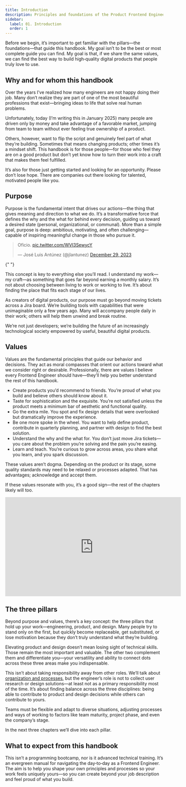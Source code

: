 ```yaml
---
title: Introduction
description: Principles and foundations of the Product Frontend Engineer
sidebar:
  label: 01. Introduction
  order: 1
---
```



Before we begin, it’s important to get familiar with the pillars—the foundations—that guide this handbook. My goal isn’t to be the best or most complete guide you can find. My goal is that, if we share the same values, we can find the best way to build high‑quality digital products that people truly love to use.

## Why and for whom this handbook

Over the years I’ve realized how many engineers are not happy doing their job. Many don’t realize they are part of one of the most beautiful professions that exist—bringing ideas to life that solve real human problems.

Unfortunately, today (I’m writing this in January 2025) many people are driven only by money and take advantage of a favorable market, jumping from team to team without ever feeling true ownership of a product.

Others, however, want to flip the script and genuinely feel part of what they’re building. Sometimes that means changing products; other times it’s a mindset shift. This handbook is for those people—for those who feel they are on a good product but don’t yet know how to turn their work into a craft that makes them feel fulfilled.

It’s also for those just getting started and looking for an opportunity. Please don’t lose hope. There are companies out there looking for talented, motivated people like you.

## Purpose

Purpose is the fundamental intent that drives our actions—the thing that gives meaning and direction to what we do. It’s a transformative force that defines the why and the what for behind every decision, guiding us toward a desired state (personal, organizational, or communal). More than a simple goal, purpose is deep: ambitious, motivating, and often challenging—capable of inspiring meaningful change in those who pursue it.

<div
  style={{
    display: "flex",
    justifyContent: "center",
    maxWidth: "400px",
    margin: "0 auto",
  }}
>
  <blockquote class="twitter-tweet">
    <p lang="es" dir="ltr">
      Oficio. <a href="https://t.co/WVI3SewycY">pic.twitter.com/WVI3SewycY</a>
    </p>
    &mdash; José Luis Antúnez (@jlantunez) <a href="https://twitter.com/jlantunez/status/1740745121375863106?ref_src=twsrc%5Etfw">December 29, 2023</a>
  </blockquote>{" "}
  <script async src="https://platform.twitter.com/widgets.js" charset="utf-8"></script>
</div>

This concept is key to everything else you’ll read. I understand my work—my craft—as something that goes far beyond earning a monthly salary. It’s not about choosing between living to work or working to live. It’s about finding the place that fits each stage of our lives.

As creators of digital products, our purpose must go beyond moving tickets across a Jira board. We’re building tools with capabilities that were unimaginable only a few years ago. Many will accompany people daily in their work; others will help them unwind and break routine.

We’re not just developers; we’re building the future of an increasingly technological society empowered by useful, beautiful digital products.

## Values

Values are the fundamental principles that guide our behavior and decisions. They act as moral compasses that orient our actions toward what we consider right or desirable. Professionally, there are values I believe every Frontend Engineer should have—they’ll help you better understand the rest of this handbook.

- Create products you’d recommend to friends. You’re proud of what you build and believe others should know about it.
- Taste for sophistication and the exquisite. You’re not satisfied unless the product meets a minimum bar of aesthetic and functional quality.
- Go the extra mile. You spot and fix design details that were overlooked but dramatically improve the experience.
- Be one more spoke in the wheel. You want to help define product, contribute in quarterly planning, and partner with design to find the best solution.
- Understand the why and the what for. You don’t just move Jira tickets—you care about the problem you’re solving and the pain you’re easing.
- Learn and teach. You’re curious to grow across areas, you share what you learn, and you spark discussion.

These values aren’t dogma. Depending on the product or its stage, some quality standards may need to be relaxed or processes adapted. That has advantages; acknowledge and accept them.

If these values resonate with you, it’s a good sign—the rest of the chapters likely will too.

<div
  style={{
    display: "flex",
    justifyContent: "center",
    width: "100%",
    height: "315px",
  }}
>
  <iframe
    width="560"
    height="315"
    src="https://www.youtube.com/embed/gnU9Vgt8Hmg?si=UzHQ7QF05wn_05Qr"
    title="YouTube video player"
    frameborder="0"
    allow="accelerometer; autoplay; clipboard-write; encrypted-media; gyroscope; picture-in-picture; web-share"
    referrerpolicy="strict-origin-when-cross-origin"
    allowfullscreen
  ></iframe>
</div>

## The three pillars

Beyond purpose and values, there’s a key concept: the three pillars that hold up your work—engineering, product, and design. Many people try to stand only on the first, but quickly become replaceable, get substituted, or lose motivation because they don’t truly understand what they’re building.

<TechPillars client:load />

Elevating product and design doesn’t mean losing sight of technical skills. Those remain the most important and valuable. The other two complement them and differentiate you—your versatility and ability to connect dots across these three areas make you indispensable.

This isn’t about taking responsibility away from other roles. We’ll talk about [organization and processes](/frontend/organization-processes), but the engineer’s role is not to collect user research or design solutions—at least not as a primary responsibility most of the time. It’s about finding balance across the three disciplines: being able to contribute to product and design decisions while others can contribute to yours.

Teams must be flexible and adapt to diverse situations, adjusting processes and ways of working to factors like team maturity, project phase, and even the company’s stage.

In the next three chapters we’ll dive into each pillar.

## What to expect from this handbook

This isn’t a programming bootcamp, nor is it advanced technical training. It’s an evergreen manual for navigating the day‑to‑day as a Frontend Engineer. The aim is to help you shape your own principles and processes so your work feels uniquely yours—so you can create beyond your job description and feel proud of what you build.

